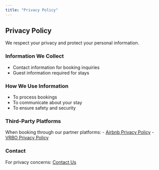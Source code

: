 ```yaml
---
title: "Privacy Policy"
---
```


## Privacy Policy

We respect your privacy and protect your personal information.

### Information We Collect
- Contact information for booking inquiries
- Guest information required for stays

### How We Use Information
- To process bookings
- To communicate about your stay
- To ensure safety and security

### Third-Party Platforms
When booking through our partner platforms:
- [Airbnb Privacy Policy](https://www.airbnb.com/terms/privacy_policy)
- [VRBO Privacy Policy](https://www.vrbo.com/legal/privacy-policy)

### Contact
For privacy concerns: [Contact Us](contact.qmd)